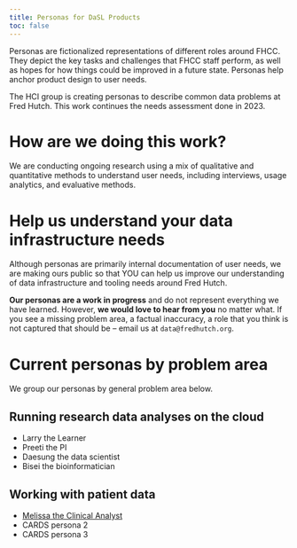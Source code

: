 ```yaml
---
title: Personas for DaSL Products
toc: false
---
```


Personas are fictionalized representations of different roles around FHCC. They 
depict the key tasks and challenges that FHCC staff perform, as well as hopes 
for how things could be improved in a future state. Personas help anchor 
product design to user needs. 

The HCI group is creating personas to describe common data problems at Fred 
Hutch. This work continues the needs assessment done in 2023.

# How are we doing this work?

We are conducting ongoing research using a mix of qualitative and quantitative 
methods to understand user needs, including interviews, usage analytics, and 
evaluative methods. 

# Help us understand your data infrastructure needs

Although personas are primarily internal documentation of user needs, we are 
making ours public so that YOU can help us improve our understanding of data 
infrastructure and tooling needs around Fred Hutch.

**Our personas are a work in progress** and do not represent everything we have 
learned. However, **we would love to hear from you** no matter what. If you see 
a missing problem area, a factual inaccuracy, a role that you think is not 
captured that should be -- email us at `data@fredhutch.org`.

# Current personas by problem area

We group our personas by general problem area below.

## Running research data analyses on the cloud

- Larry the Learner
- Preeti the PI
- Daesung the data scientist
- Bisei the bioinformatician

## Working with patient data

- [Melissa the Clinical Analyst](/family/cards/melissa-clinical-analyst.html)
- CARDS persona 2
- CARDS persona 3
